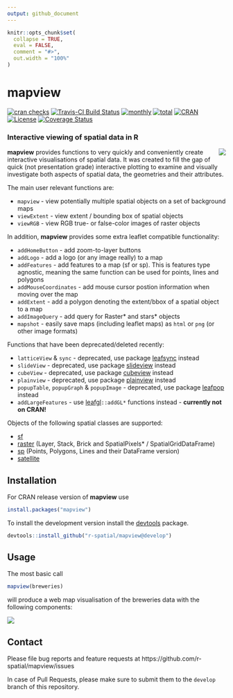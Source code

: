 ```yaml
---
output: github_document
---
```


```r
knitr::opts_chunk$set(
  collapse = TRUE,
  eval = FALSE,
  comment = "#>",
  out.width = "100%"
)
```

# mapview

[![cran checks](https://cranchecks.info/badges/worst/mapview)](https://cran.r-project.org/web/checks/check_results_mapview.html)
[![Travis-CI Build Status](https://travis-ci.org/r-spatial/mapview.svg?branch=develop)](https://travis-ci.org/r-spatial/mapview)
[![monthly](http://cranlogs.r-pkg.org/badges/mapview)](https://www.rpackages.io/package/mapview) 
[![total](http://cranlogs.r-pkg.org/badges/grand-total/mapview)](https://www.rpackages.io/package/mapview)
[![CRAN](http://www.r-pkg.org/badges/version/mapview?color=009999)](https://cran.r-project.org/package=mapview)
[![License](https://img.shields.io/badge/license-GPL%20%28%3E=%203%29-lightgrey.svg?style=flat)](http://www.gnu.org/licenses/gpl-3.0.html)
[![Coverage Status](https://img.shields.io/codecov/c/github/r-spatial/mapview/develop.svg)](https://codecov.io/github/r-spatial/mapview?branch=develop)

### Interactive viewing of spatial data in R

<a href="https://github.com/tim-salabim/mvl"><img align="right" src="https://github.com/tim-salabim/mvl/blob/cstriestohelp/imagery/animated/box_anim.gif?raw=true" /></a>

**mapview** provides functions to very quickly and conveniently create interactive visualisations of spatial data. It was created to fill the gap of quick (not presentation grade) interactive plotting to examine and visually investigate both aspects of spatial data, the geometries and their attributes.

The main user relevant functions are:

* `mapview` - view potentially multiple spatial objects on a set of background maps
* `viewExtent` - view extent / bounding box of spatial objects
* `viewRGB` - view RGB true- or false-color images of raster objects

In addition, **mapview** provides some extra leaflet compatible functionality:

* `addHomeButton` - add zoom-to-layer buttons 
* `addLogo` - add a logo (or any image really) to a map
* `addFeatures` - add features to a map (sf or sp). This is features type agnostic, meaning the same function can be used for points, lines and polygons
* `addMouseCoordinates` - add mouse cursor postion information when moving over the map
* `addExtent` - add a polygon denoting the extent/bbox of a spatial object to a map
* `addImageQuery` - add query for Raster* and stars* objects
* `mapshot` - easily save maps (including leaflet maps) as `html` or `png` (or other image formats)

Functions that have been deprecated/deleted recently:

* `latticeView` & `sync` - deprecated, use package [leafsync](https://CRAN.R-project.org/package=leafsync) instead
* `slideView` - deprecated, use package [slideview](https://CRAN.R-project.org/package=slideview) instead
* `cubeView` - deprecated, use package [cubeview](https://CRAN.R-project.org/package=cubeview) instead
* `plainview` - deprecated, use package [plainview](https://CRAN.R-project.org/package=plainview) instead
* `popupTable`, `popupGraph` & `popupImage` - deprecated, use package [leafpop](https://CRAN.R-project.org/package=leafpop) instead
* `addLargeFeatures` - use [leafgl](https://github.com/r-spatial/leafgl)`::addGL*` functions instead - **currently not on CRAN!**

Objects of the following spatial classes are supported:

* [sf](https://cran.r-project.org/package=sf)
* [raster](https://cran.r-project.org/package=raster) (Layer, Stack, Brick and SpatialPixels* / SpatialGridDataFrame)
* [sp](https://cran.r-project.org/package=sp) (Points, Polygons, Lines and their DataFrame version)
* [satellite](https://cran.r-project.org/package=satellite)


## Installation

For CRAN release version of **mapview** use


```r
install.packages("mapview")
```


To install the development version install the [devtools](https://cran.r-project.org/package=devtools) package.

```r
devtools::install_github("r-spatial/mapview@develop")
```


## Usage

The most basic call

```r
mapview(breweries)
```

will produce a web map visualisation of the breweries data with the following components:

![](man/figures/basic_small.png)

## Contact

Please file bug reports and feature requests at https://github.com/r-spatial/mapview/issues

In case of Pull Requests, please make sure to submit them to the `develop` branch of this repository.
